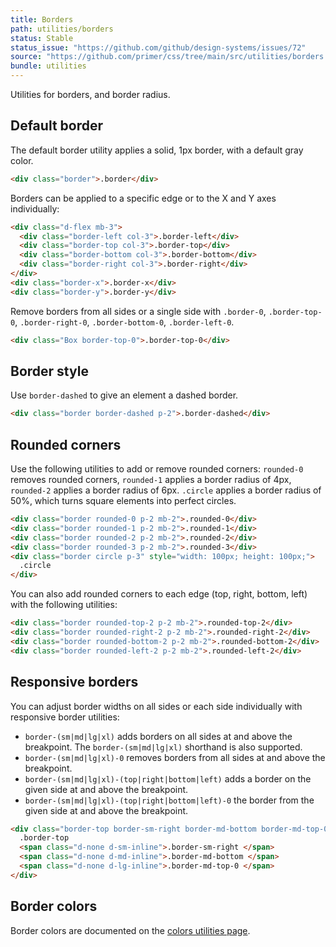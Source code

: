 ```yaml
---
title: Borders
path: utilities/borders
status: Stable
status_issue: "https://github.com/github/design-systems/issues/72"
source: "https://github.com/primer/css/tree/main/src/utilities/borders.scss"
bundle: utilities
---
```


Utilities for borders, and border radius.

## Default border

The default border utility applies a solid, 1px border, with a default gray color.

```html live
<div class="border">.border</div>
```

Borders can be applied to a specific edge or to the X and Y axes individually:

```html live
<div class="d-flex mb-3">
  <div class="border-left col-3">.border-left</div>
  <div class="border-top col-3">.border-top</div>
  <div class="border-bottom col-3">.border-bottom</div>
  <div class="border-right col-3">.border-right</div>
</div>
<div class="border-x">.border-x</div>
<div class="border-y">.border-y</div>
```

Remove borders from all sides or a single side with `.border-0`, `.border-top-0`, `.border-right-0`, `.border-bottom-0`, `.border-left-0`.

```html live
<div class="Box border-top-0">.border-top-0</div>
```

## Border style

Use `border-dashed` to give an element a dashed border.

```html live
<div class="border border-dashed p-2">.border-dashed</div>
```

## Rounded corners

Use the following utilities to add or remove rounded corners: `rounded-0` removes rounded corners, `rounded-1` applies a border radius of 4px, `rounded-2` applies a border radius of 6px. `.circle` applies a border radius of 50%, which turns square elements into perfect circles.

```html live
<div class="border rounded-0 p-2 mb-2">.rounded-0</div>
<div class="border rounded-1 p-2 mb-2">.rounded-1</div>
<div class="border rounded-2 p-2 mb-2">.rounded-2</div>
<div class="border rounded-3 p-2 mb-2">.rounded-3</div>
<div class="border circle p-3" style="width: 100px; height: 100px;">
  .circle
</div>
```

You can also add rounded corners to each edge (top, right, bottom, left) with the following utilities:

```html live
<div class="border rounded-top-2 p-2 mb-2">.rounded-top-2</div>
<div class="border rounded-right-2 p-2 mb-2">.rounded-right-2</div>
<div class="border rounded-bottom-2 p-2 mb-2">.rounded-bottom-2</div>
<div class="border rounded-left-2 p-2 mb-2">.rounded-left-2</div>
```

## Responsive borders

You can adjust border widths on all sides or each side individually with responsive border utilities:

- `border-(sm|md|lg|xl)` adds borders on all sides at and above the breakpoint. The `border-(sm|md|lg|xl)` shorthand is also supported.
- `border-(sm|md|lg|xl)-0` removes borders from all sides at and above the breakpoint.
- `border-(sm|md|lg|xl)-(top|right|bottom|left)` adds a border on the given side at and above the breakpoint.
- `border-(sm|md|lg|xl)-(top|right|bottom|left)-0` the border from the given side at and above the breakpoint.

```html live
<div class="border-top border-sm-right border-md-bottom border-md-top-0">
  .border-top
  <span class="d-none d-sm-inline">.border-sm-right </span>
  <span class="d-none d-md-inline">.border-md-bottom </span>
  <span class="d-none d-lg-inline">.border-md-top-0 </span>
</div>
```

## Border colors

Border colors are documented on the [colors utilities page](../utilities/colors#border-colors).

<!-- TODO: Remove?
## Border color utilities

<PaletteTable
  values={borders}
  prefix="bg"
  columns={[
    {title: 'Class', Cell: PaletteCell.Border, Value: props => `.${props.aliases.border}`},
    'variable',
    'value'
  ]}
  style={{borderSpacing: '0 4px'}}
/>
-->
